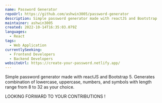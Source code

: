 ```yaml
---
name: Password Generator
repoUrl: https://github.com/ashwin3005/password-generator
description: Simple password generator made with reactJS and Bootstrap 5. Generates combination of lowercase, uppercase, numbers, and symbols with length range from 8 to 32 as your choice.
maintainer: ashwin3005
created: 2022-10-14T16:35:03.079Z
languages:
  - React
tags:
  - Web Application
currentlySeeking:
  - Frontend Developers
  - Backend Developers
websiteUrl: https://create-your-password.netlify.app/
---
```


<Overview>

Simple password generator made with reactJS and Bootstrap 5. Generates combination of lowercase, uppercase, numbers, and symbols with length range from 8 to 32 as your choice.

</Overview>

<Contributing>

LOOKING FORWARD TO YOUR CONTRIBUTIONS !

</Contributing>
